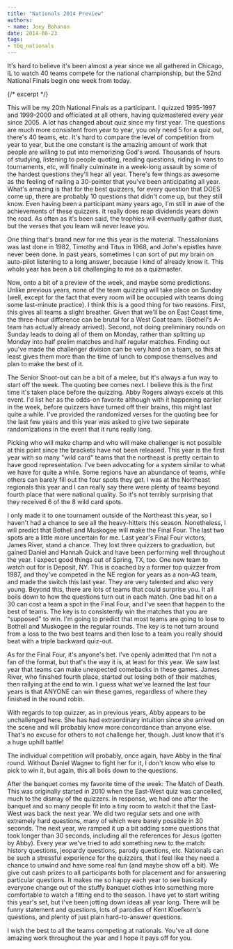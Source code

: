 ```yaml
---
title: "Nationals 2014 Preview"
authors:
- name: Joey Bohanon
date: 2014-06-23
tags:
- tbq_nationals
---
```


It's hard to believe it's been almost a year since we all gathered in Chicago, IL to watch 40 teams compete for the national championship, but the 52nd National Finals begin one week from today.

{/* excerpt */}

This will be my 20th National Finals as a participant. I quizzed 1995-1997 and 1999-2000 and officiated at all others, having quizmastered every year since 2005. A lot has changed about quiz since my first year. The questions are much more consistent from year to year, you only need 5 for a quiz out, there's 40 teams, etc. It's hard to compare the level of competition from year to year, but the one constant is the amazing amount of work that people are willing to put into memorizing God's word. Thousands of hours of studying, listening to people quoting, reading questions, riding in vans to tournaments, etc, will finally culminate in a week-long assault by some of the hardest questions they'll hear all year. There's few things as awesome as the feeling of nailing a 30-pointer that you've been anticipating all year. What's amazing is that for the best quizzers, for every question that DOES come up, there are probably 10 questions that didn't come up, but they still know. Even having been a participant many years ago, I'm still in awe of the achievements of these quizzers. It really does reap dividends years down the road. As often as it's been said, the trophies will eventually gather dust, but the verses that you learn will never leave you.

One thing that's brand new for me this year is the material. Thessalonians was last done in 1982, Timothy and Titus in 1968, and John's epistles have never been done. In past years, sometimes I can sort of put my brain on auto-pilot listening to a long answer, because I kind of already know it. This whole year has been a bit challenging to me as a quizmaster.

Now, onto a bit of a preview of the week, and maybe some predictions. Unlike previous years, none of the team quizzing will take place on Sunday (well, except for the fact that every room will be occupied with teams doing some last-minute practice). I think this is a good thing for two reasons. First, this gives all teams a slight breather. Given that we'll be on East Coast time, the three-hour difference can be brutal for a West Coat team. (Bothell's A-team has actually already arrived). Second, not doing preliminary rounds on Sunday leads to doing all of them on Monday, rather than splitting up Monday into half prelim matches and half regular matches. Finding out you've made the challenger division can be very hard on a team, so this at least gives them more than the time of lunch to compose themselves and plan to make the best of it.

The Senior Shoot-out can be a bit of a melee, but it's always a fun way to start off the week. The quoting bee comes next. I believe this is the first time it's taken place before the quizzing. Abby Rogers always excels at this event. I'd list her as the odds-on favorite although with it happening earlier in the week, before quizzers have turned off their brains, this might last quite a while. I've provided the randomized verses for the quoting bee for the last few years and this year was asked to give two separate randomizations in the event that it runs really long.

Picking who will make champ and who will make challenger is not possible at this point since the brackets have not been released. This year is the first year with so many "wild card" teams that the northeast is pretty certain to have good representation. I've been advocating for a system similar to what we have for quite a while. Some regions have an abundance of teams, while others can barely fill out the four spots they get. I was at the Northeast regionals this year and I can really say there were plenty of teams beyond fourth place that were national quality. So it's not terribly surprising that they received 6 of the 8 wild card spots.

I only made it to one tournament outside of the Northeast this year, so I haven't had a chance to see all the heavy-hitters this season. Nonetheless, I will predict that Bothell and Muskogee will make the Final Four. The last two spots are a little more uncertain for me. Last year's Final Four victors, James River, stand a chance. They lost three quizzers to graduation, but gained Daniel and Hannah Quick and have been performing well throughout the year. I expect good things out of Spring, TX, too. One new team to watch out for is Deposit, NY. This is coached by a former top quizzer from 1987, and they've competed in the NE region for years as a non-AG team, and made the switch this last year. They are very talented and also very young. Beyond this, there are lots of teams that could surprise you. It all boils down to how the questions turn out in each match. One bad hit on a 30 can cost a team a spot in the Final Four, and I've seen that happen to the best of teams. The key is to consistently win the matches that you are "supposed" to win. I'm going to predict that most teams are going to lose to Bothell and Muskogee in the regular rounds. The key is to not turn around from a loss to the two best teams and then lose to a team you really should beat with a triple backward quiz-out.

As for the Final Four, it's anyone's bet. I've openly admitted that I'm not a fan of the format, but that's the way it is, at least for this year. We saw last year that teams can make unexpected comebacks in these games. James River, who finished fourth place, started out losing both of their matches, then rallying at the end to win. I guess what we've learned the last four years is that ANYONE can win these games, regardless of where they finished in the round robin.

With regards to top quizzer, as in previous years, Abby appears to be unchallenged here. She has had extraordinary intuition since she arrived on the scene and will probably know more concordance than anyone else. That's no excuse for others to not challenge her, though. Just know that it's a huge uphill battle!

The individual competition will probably, once again, have Abby in the final round. Without Daniel Wagner to fight her for it, I don't know who else to pick to win it, but again, this all boils down to the questions.

After the banquet comes my favorite time of the week: The Match of Death. This was originally started in 2010 when the East-West quiz was cancelled, much to the dismay of the quizzers. In response, we had one after the banquet and so many people fit into a tiny room to watch it that the East-West was back the next year. We did two regular sets and one with extremely hard questions, many of which were barely possible in 30 seconds. The next year, we ramped it up a bit adding some questions that took longer than 30 seconds, including all the references for Jesus (gotten by Abby). Every year we've tried to add something new to the match: history questions, jeopardy questions, parody questions, etc. Nationals can be such a stressful experience for the quizzers, that I feel like they need a chance to unwind and have some real fun (and maybe show off a bit). We give out cash prizes to all participants both for placement and for answering particular questions. It makes me so happy each year to see basically everyone change out of the stuffy banquet clothes into something more comfortable to watch a fitting end to the season. I have yet to start writing this year's set, but I've been jotting down ideas all year long. There will be funny statement and questions, lots of parodies of Kent Kloefkorn's questions, and plenty of just plain hard-to-answer questions.

I wish the best to all the teams competing at nationals. You've all done amazing work throughout the year and I hope it pays off for you.
